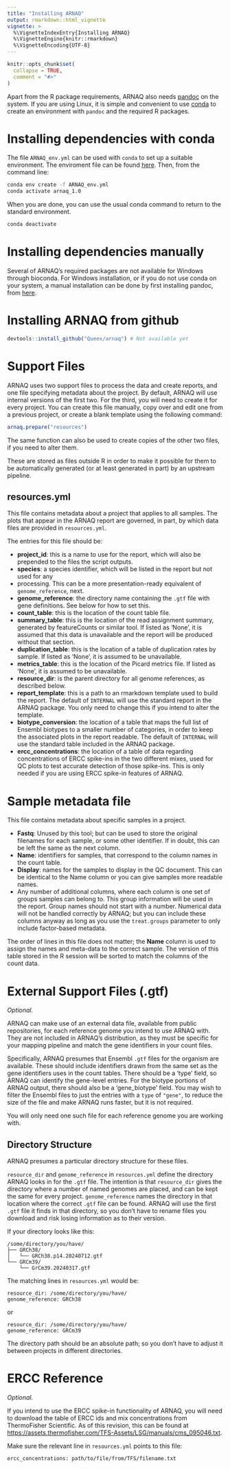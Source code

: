 ```yaml
---
title: "Installing ARNAQ"
output: rmarkdown::html_vignette
vignette: >
  %\VignetteIndexEntry{Installing ARNAQ}
  %\VignetteEngine{knitr::rmarkdown}
  %\VignetteEncoding{UTF-8}
---
```


```r
knitr::opts_chunk$set(
  collapse = TRUE,
  comment = "#>"
)
```

Apart from the R package requirements, ARNAQ also needs [pandoc](https://pandoc.org)
on the system. If you are using Linux, it is simple and convenient to use
[conda](https://anaconda.org/anaconda/conda) to 
create an environment with `pandoc` and the required R packages.

# Installing dependencies with conda

The file `ARNAQ_env.yml` can be used with `conda` to set up a suitable environment. The enviroment
file can be found [here](???). Then, from the command line:

```bash
conda env create -f ARNAQ_env.yml
conda activate arnaq_1.0
```

When you are done, you can use the usual conda command to return to the standard environment.

```bash
conda deactivate
```

# Installing dependencies manually

Several of ARNAQ's required packages are not available for Windows through bioconda. For Windows
installation, or if you do not use conda on your system, a manual installation can be done by first
installing pandoc, from [here](https://pandoc.org/installing.html).

# Installing ARNAQ from github

```r
devtools::install_github("Queex/arnaq") # Not available yet
```

# Support Files

ARNAQ uses two support files to process the data and create reports, and one file specifying 
metadata about the project. By default, ARNAQ will use internal versions of the first two. For the
third, you will need to create it for every project. You can create this file manually, copy over 
and edit one from a previous project, or create a blank template using the following
command:

```r
arnaq.prepare("resources")
```

The same function can also be used to create copies of the other two files, if you need to alter
them.

These are stored as files outside R in order to make it possible for them to be automatically
generated (or at least generated in part) by an upstream pipeline.

## resources.yml

This file contains metadata about a project that applies to all samples. The plots that appear in
the ARNAQ report are governed, in part, by which data files are provided in `resources.yml`.

The entries for this file should be:

- **project_id**: this is a name to use for the report, which will also be
prepended to the files the script outputs.
- **species**: a species identifier, which will be listed in the report but not used for any
- processing. This can be a more presentation-ready equivalent of `genome_reference`, next.
- **genome_reference**: the directory name containing the `.gtf` file with gene definitions. See
below for how to set this.
- **count_table**: this is the location of the count table file.
- **summary_table**: this is the location of the read assignment summary,
generated by featureCounts or similar tool. If listed as 'None', it is assumed 
that this data is unavailable and the report will be produced without that 
section.
- **duplication_table**: this is the location of a table of duplication rates
by sample. If listed as 'None', it is assumed to be unavailable.
- **metrics_table**: this is the location of the Picard metrics file. If listed
as 'None', it is assumed to be unavailable.
- **resource_dir**: is the parent directory for all genome references, as described below.
- **report_template**: this is a path to an rmarkdown template used to build the report. The default
of `INTERNAL` will use the standard report in the ARNAQ package. You only need to change this if
you intend to alter the template.
- **biotype_conversion**: the location of a table that maps the full list
of Ensembl biotypes to a smaller number of categories, in order to keep the
associated plots in the report readable. The default of `INTERNAL` will use the standard table
included in the ARNAQ package.
- **ercc_concentrations**: the location of a table of data regarding concentrations of ERCC 
spike-ins in the two different mixes, used for QC plots to test accurate detection
of those spike-ins. This is only needed if you are using ERCC spike-in features of ARNAQ.

# Sample metadata file

This file contains metadata about specific samples in a project.

- **Fastq**: Unused by this tool; but can be used to store the original filenames for each sample,
or some other identifier. If in doubt, this can be left the same as the next column.
- **Name**: identifiers for samples, that correspond to the column names
in the count table. 
- **Display**: names for the samples to display in the QC document. This can be 
identical to the Name column or you can give samples more readable names.
- Any number of additional columns, where each column is one set of groups samples can belong to.
This group information will be used in the report. Group names should not start with a number.
Numerical data will not be handled correctly by ARNAQ; but you can include these columns anyway as
long as you use the `treat.groups` parameter to only include factor-based metadata.

The order of lines in this file does not matter; the **Name** column is used
to assign the names and meta-data to the correct sample. The version of this table stored in the R
session will be sorted to match the columns of the count data.

# External Support Files (.gtf)

*Optional.*

ARNAQ can make use of an external data file, available from public repositories, for each reference
genome you intend to use ARNAQ with. They are not included in ARNAQ's distribution, as they must be
specific for your mapping pipeline and match the gene identifiers in your count files.

Specifically, ARNAQ presumes that Ensembl `.gtf` files for the organism are available. These should
include identifiers drawn from the same set as the gene identifiers uses in the count tables. There
should be a 'type' field, so ARNAQ can identify the gene-level entries. For the biotype portions of
ARNAQ output, there should also be a 'gene_biotype' field. You may wish to filter the Ensembl files
to just the entries with a `type` of `"gene"`, to reduce the size of the file and make ARNAQ runs
faster, but it is not required.

You will only need one such file for each reference genome you are working with.

## Directory Structure

ARNAQ presumes a particular directory structure for these files.

`resource_dir` and `genome_reference` in `resources.yml` define the directory ARNAQ looks in for
the `.gtf` file. The intention is that `resource_dir` gives the directory where a number of named
genomes are placed, and can be kept the same for every project. `genome_reference` names the 
directory in that location where the correct `.gtf` file can be found. ARNAQ will use the first
`.gtf` file it finds in that directory, so you don't have to rename files you download and risk
losing information as to their version.

If your directory looks like this:

```
/some/directory/you/have/
├── GRCh38/
│   └── GRCh38.p14.20240712.gtf
└── GRCm39/
    └── GrCm39.20240317.gtf
```

The matching lines in `resources.yml` would be:

```
resource_dir: /some/directory/you/have/
genome_reference: GRCh38
```

or

```
resource_dir: /some/directory/you/have/
genome_reference: GRCm39
```

The directory path should be an absolute path; so you don't have to adjust it between projects in
different directories.

# ERCC Reference

*Optional.*

If you intend to use the ERCC spike-in functionality of ARNAQ, you will need to download the table
of ERCC ids and mix concentrations from ThermoFisher Scientific. As of this revision, this can be
found at [https://assets.thermofisher.com/TFS-Assets/LSG/manuals/cms_095046.txt](https://assets.thermofisher.com/TFS-Assets/LSG/manuals/cms_095046.txt).

Make sure the relevant line in `resources.yml` points to this file:

```
ercc_concentrations: path/to/file/from/TFS/filename.txt
```